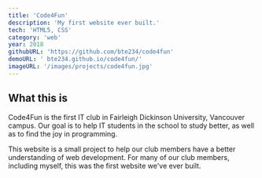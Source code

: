 ```yaml
---
title: 'Code4Fun'
description: 'My first website ever built.'
tech: 'HTML5, CSS'
category: 'web'
year: 2018
githubURL: 'https://github.com/bte234/code4fun'
demoURL: ' bte234.github.io/code4fun/'
imageURL: '/images/projects/code4fun.jpg'
---
```


## What this is

Code4Fun is the first IT club in Fairleigh Dickinson University, Vancouver campus.
Our goal is to help IT students in the school to study better, as well as to find the joy in programming.

This website is a small project to help our club members have a better understanding of web development.
For many of our club members, including myself, this was the first website we've ever built.
